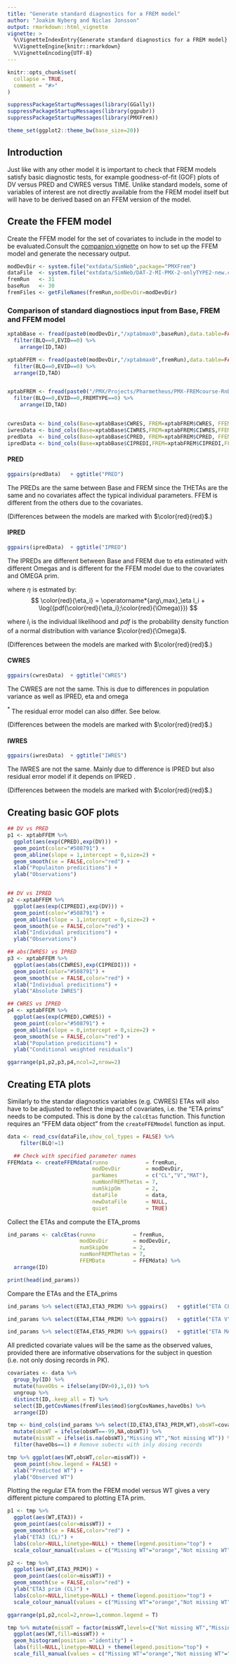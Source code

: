 ```yaml
---
title: "Generate standard diagnostics for a FREM model"
author: "Joakim Nyberg and Niclas Jonsson"
output: rmarkdown::html_vignette
vignette: >
  %\VignetteIndexEntry{Generate standard diagnostics for a FREM model}
  %\VignetteEngine{knitr::rmarkdown}
  %\VignetteEncoding{UTF-8}
---
```


```r
knitr::opts_chunk$set(
  collapse = TRUE,
  comment = "#>"
)
```

```r
suppressPackageStartupMessages(library(GGally))
suppressPackageStartupMessages(library(ggpubr))
suppressPackageStartupMessages(library(PMXFrem))

theme_set(ggplot2::theme_bw(base_size=20))
```

## Introduction

Just like with any other model it is important to check that FREM models satisfy basic diagnostic tests, for example goodness-of-fit (GOF) plots of DV versus PRED and CWRES versus TIME. Unlike standard models, some of variables of interest are not directly available from the FREM model itself but will have to be derived based on an FFEM version of the model. 

## Create the FFEM model

Create the FFEM model for the set of covariates to include in the model to be evaluated.Consult the [companion vignette](create_FFEM_model.html) on how to set up the FFEM model and generate the necessary output.


```r
modDevDir <- system.file("extdata/SimNeb",package="PMXFrem")
dataFile  <- system.file("extdata/SimNeb/DAT-2-MI-PMX-2-onlyTYPE2-new.csv",package="PMXFrem")
fremRun   <- 31
baseRun   <- 30
fremFiles <- getFileNames(fremRun,modDevDir=modDevDir)
```

### Comparison of standard diagnostiocs input from Base, FREM and FFEM model

```r
xptabBase <- fread(paste0(modDevDir,"/xptabmax0",baseRun),data.table=FALSE,check.names = T) %>%
  filter(BLQ==0,EVID==0) %>% 
    arrange(ID,TAD)

xptabFFEM <- fread(paste0(modDevDir,"/xptabmax0",fremRun),data.table=FALSE,check.names = T) %>%
  filter(BLQ==0,EVID==0) %>% 
  arrange(ID,TAD)


xptabFREM <- fread(paste0("/PMX/Projects/Pharmetheus/PMX-FREMcourse-RnD-1/Analysis/Model","/xptabFREMmax0",fremRun),data.table=FALSE,check.names = T) %>%
  filter(BLQ==0,EVID==0,FREMTYPE==0) %>% 
    arrange(ID,TAD)


cwresData <- bind_cols(Base=xptabBase$CWRES, FREM=xptabFREM$CWRES, FFEM=xptabFFEM$CWRES) 
iwresData <- bind_cols(Base=xptabBase$CIWRES,FREM=xptabFREM$CIWRES,FFEM=xptabFFEM$CIWRES)
predData  <- bind_cols(Base=xptabBase$CPRED, FREM=xptabFREM$CPRED, FFEM=xptabFFEM$CPRED)
ipredData <- bind_cols(Base=xptabBase$CIPREDI,FREM=xptabFREM$CIPREDI,FFEM=xptabFFEM$CIPREDI)
```


#### PRED
```r
ggpairs(predData)   + ggtitle("PRED")
```

The PREDs are the same between Base and FREM since the THETAs are the same and no covariates affect the typical individual parameters. FFEM is different from the others due to the covariates.

\begin{align*} 
\mathrm{PRED}_{Base} &= f(\theta_{base},\eta_i=0) \\
\mathrm{PRED}_{FREM} &= f(\theta_{base},\eta_i=0)\\
\mathrm{PRED}_{FFEM} &= f(\theta_{base},\color{red}{\theta_{cov}},\color{red}{X_{cov}},\eta_i=0)
\end{align*}

(Differences between the models are marked with $\color{red}{red}$.)

#### IPRED
```r
ggpairs(ipredData)  + ggtitle("IPRED")
```

The IPREDs are different between Base and FREM due to eta estimated with different Omegas and is different for the FFEM model due to the covariates and OMEGA prim.

\begin{align*} 
\mathrm{IPRED}_{Base} &= f(\theta_{base},\eta_i=\color{red}{\eta_{base}}) \\
\mathrm{IPRED}_{FREM} &= f(\theta_{base},\eta_i=\color{red}{\eta_{FREM}})\\
\mathrm{IPRED}_{FFEM} &= f(\theta_{base},\color{red}{\theta_{cov}},\color{red}{X_{cov}},\color{red}{\eta_i=\eta_{prim}})
\end{align*}

where $\eta$ is estmated by:
$$
\color{red}{\eta_i} = \operatorname*{arg\,max}_\eta l_i + \log({pdf(\color{red}{\eta_i};\color{red}{\Omega)}})
$$

where $l_i$ is the individual likelihood and $pdf$ is the probability density function of a normal distribution with variance $\color{red}{\Omega}$.


(Differences between the models are marked with $\color{red}{red}$.)


#### CWRES
```r
ggpairs(cwresData)  + ggtitle("CWRES")
```
The CWRES are not the same. This is due to differences in population variance as well as IPRED, eta and omega

\begin{align*}
\mathrm{CWRES}_i &= \frac{y_i - \color{red}{E[u_i]}}{\color{red}{Var[y_i]^2}}\\
\color{red}{E[y_i]} &= \color{red}{IPRED_i} - \color{red}{\eta_i\frac{ \delta IPRED_i^T}{\delta\eta_i}}\\
\color{red}{Var[y_i]} &= \color{red}{\frac{\delta IPRED_i}{\delta \eta_i}\Omega\frac{\delta IPRED_i^T}{\delta \eta_i}} + \Sigma^*
\end{align*}

$^*$ The residual error model can also differ. See below.

(Differences between the models are marked with $\color{red}{red}$.)

#### IWRES
```r

ggpairs(iwresData)  + ggtitle("IWRES")
```
The IWRES are not the same. Mainly due to difference is IPRED but also residual error model if it depends on IPRED .

\begin{align*}
\mathrm{IWRES}_i = \frac{y_i - \color{red}{\color{red}{\mathrm{IPRED}_i}}}{\color{red}{R_i^2}}\\
\color{red}{R_i} = diag \left( \color{red}{\frac{\delta res}{\delta \varepsilon_i}}  \Sigma \color{red}{\frac{\delta res^T}{\delta \varepsilon_i}} \right)
\end{align*}

(Differences between the models are marked with $\color{red}{red}$.)

## Creating basic GOF plots

```r

## DV vs PRED
p1 <- xptabFFEM %>% 
  ggplot(aes(exp(CPRED),exp(DV))) +
  geom_point(color="#508791") +
  geom_abline(slope = 1,intercept = 0,size=2) +
  geom_smooth(se = FALSE,color="red") +
  xlab("Populaiton predicitions") +
  ylab("Observations")


## DV vs IPRED
p2 <-xptabFFEM %>% 
  ggplot(aes(exp(CIPREDI),exp(DV))) +
  geom_point(color="#508791") +
  geom_abline(slope = 1,intercept = 0,size=2) +
  geom_smooth(se = FALSE,color="red") +
  xlab("Individual predicitions") +
  ylab("Observations")

## abs(IWRES) vs IPRED
p3 <- xptabFFEM %>% 
  ggplot(aes(abs(CIWRES),exp(CIPREDI))) +
  geom_point(color="#508791") +
  geom_smooth(se = FALSE,color="red") +
  xlab("Individual predicitions") +
  ylab("Absolute IWRES")

## CWRES vs IPRED
p4 <- xptabFFEM %>% 
  ggplot(aes(exp(CPRED),CWRES)) +
  geom_point(color="#508791") +
  geom_abline(slope = 0,intercept = 0,size=2) +
  geom_smooth(se = FALSE,color="red") +
  xlab("Population predicitions") +
  ylab("Conditional weighted residuals")

ggarrange(p1,p2,p3,p4,ncol=2,nrow=2)

```

## Creating ETA plots

Similarly to the standar diagnostics variables (e.g. CWRES) ETAs will also have to be adjusted to reflect the impact of covariates, i.e. the "ETA prims" needs to be computed. This is done by the `calcEtas` function. This function requires an "FFEM data object" from the `createFFEMmodel` function as input.

```r

data <- read_csv(dataFile,show_col_types = FALSE) %>%
    filter(BLQ!=1)

  ## Check with specified parameter names
FFEMdata <- createFFEMdata(runno            = fremRun,
                           modDevDir        = modDevDir,
                           parNames         = c("CL","V","MAT"),
                           numNonFREMThetas = 7,
                           numSkipOm        = 2,
                           dataFile         = data,
                           newDataFile      = NULL,
                           quiet            = TRUE)
```

Collect the ETAs and compute the ETA_proms
```r
ind_params <- calcEtas(runno            = fremRun,
                       modDevDir        = modDevDir,
                       numSkipOm        = 2,
                       numNonFREMThetas = 7,
                       FFEMData         = FFEMdata) %>% 
  arrange(ID)

print(head(ind_params))
```

Compare the ETAs and the ETA_prims
```r
ind_params %>% select(ETA3,ETA3_PRIM) %>% ggpairs()   + ggtitle("ETA CL")
```

```r
ind_params %>% select(ETA4,ETA4_PRIM) %>% ggpairs()   + ggtitle("ETA V")
```

```r
ind_params %>% select(ETA4,ETA5_PRIM) %>% ggpairs()   + ggtitle("ETA MAT")
```

All predicted covariate values will be the same as the observed values, provided there are informative observations for the subject in question (i.e. not only dosing records in PK). 
```r

covariates <- data %>% 
  group_by(ID) %>% 
  mutate(haveObs = ifelse(any(DV>0),1,0)) %>% 
  ungroup %>% 
  distinct(ID,.keep_all = T) %>% 
  select(ID,getCovNames(fremFiles$mod)$orgCovNames,haveObs) %>% 
  arrange(ID)

tmp <- bind_cols(ind_params %>% select(ID,ETA3,ETA3_PRIM,WT),obsWT=covariates$WT,haveObs=covariates$haveObs) %>% 
  mutate(obsWT = ifelse(obsWT==-99,NA,obsWT)) %>% 
  mutate(missWT = ifelse(is.na(obsWT),"Missing WT","Not missing WT")) %>% 
  filter(haveObs==1) # Remove subects with inly dosing records

tmp %>% ggplot(aes(WT,obsWT,color=missWT)) +
  geom_point(show.legend = FALSE) +
  xlab("Predicted WT") +
  ylab("Observed WT")
```



Plotting the regular ETA from the FREM model versus WT gives a very different picture compared to plotting ETA prim.

```r

p1 <- tmp %>% 
  ggplot(aes(WT,ETA3)) +
  geom_point(aes(color=missWT)) +
  geom_smooth(se = FALSE,color="red") +
  ylab("ETA3 (CL)") +
  labs(color=NULL,linetype=NULL) + theme(legend.position="top") +
  scale_colour_manual(values = c("Missing WT"="orange","Not missing WT"="#508791")) 

p2 <- tmp %>% 
  ggplot(aes(WT,ETA3_PRIM)) +
  geom_point(aes(color=missWT)) +
  geom_smooth(se = FALSE,color="red") +
  ylab("ETA3 prim (CL)") +
  labs(color=NULL,linetype=NULL) + theme(legend.position="top") +
  scale_colour_manual(values = c("Missing WT"="orange","Not missing WT"="#508791")) 

ggarrange(p1,p2,ncol=2,nrow=1,common.legend = T)
```

```r

tmp %>% mutate(missWT = factor(missWT,levels=c("Not missing WT","Missing WT"))) %>% 
  ggplot(aes(WT,fill=missWT)) +
  geom_histogram(position ="identity") +
  labs(fill=NULL,linetype=NULL) + theme(legend.position="top") +
  scale_fill_manual(values = c("Missing WT"="orange","Not missing WT"="#508791")) 
```

